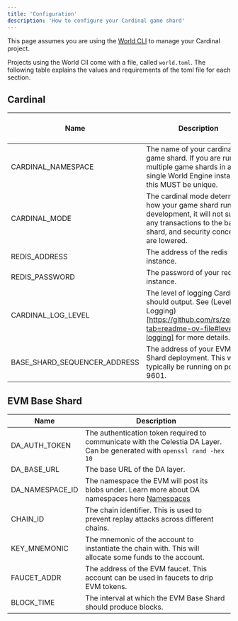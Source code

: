 ```yaml
---
title: 'Configuration'
description: 'How to configure your Cardinal game shard'
---
```


This page assumes you are using the [World CLI](https://github.com/Argus-Labs/world-cli) to  manage your Cardinal project.

Projects using the World ClI come with a file, called `world.toml`. The following table explains the values and requirements of the toml file for each section.



## Cardinal
| Name                         | Description                                                                                                                                                      | Required for Production |
|------------------------------|------------------------------------------------------------------------------------------------------------------------------------------------------------------|-------------------------|
| CARDINAL_NAMESPACE           | The name of your cardinal game shard. If you are running multiple game shards in a single World Engine instance, this MUST be unique.                            | YES                     |
| CARDINAL_MODE                | The cardinal mode determines how your game shard runs. In development, it will not submit any transactions to the base shard, and security concerns are lowered. | N/A                     |
| REDIS_ADDRESS                | The address of the redis instance.                                                                                                                               | YES                     |
| REDIS_PASSWORD               | The password of your redis instance.                                                                                                                             | YES                     |
| CARDINAL_LOG_LEVEL           | The level of logging Cardinal should output. See (Leveled Logging)[https://github.com/rs/zerolog?tab=readme-ov-file#leveled-logging] for more details.           | NO                      |
| BASE_SHARD_SEQUENCER_ADDRESS | The address of your EVM Base Shard deployment. This will typically be running on port 9601.                                                                      | YES                     |

## EVM Base Shard
| Name            | Description                                                                                                                                              |
|-----------------|----------------------------------------------------------------------------------------------------------------------------------------------------------|
| DA_AUTH_TOKEN   | The authentication token required to communicate with the Celestia DA Layer. Can be generated with `openssl rand -hex 10`                                |
| DA_BASE_URL     | The base URL of the DA layer.                                                                                                                            |
| DA_NAMESPACE_ID | The namespace the EVM will post its blobs under. Learn more about DA namespaces here [Namespaces](https://celestia.org/glossary/namespaced-merkle-tree/) |                                                                                                                 |
| CHAIN_ID        | The chain identifier. This is used to prevent replay attacks across different chains.                                                                    |
| KEY_MNEMONIC    | The mnemonic of the account to instantiate the chain with. This will allocate some funds to the account.                                                 |
| FAUCET_ADDR     | The address of the EVM faucet. This account can be used in faucets to drip EVM tokens.                                                                   |
| BLOCK_TIME      | The interval at which the EVM Base Shard should produce blocks.                                                                                          |